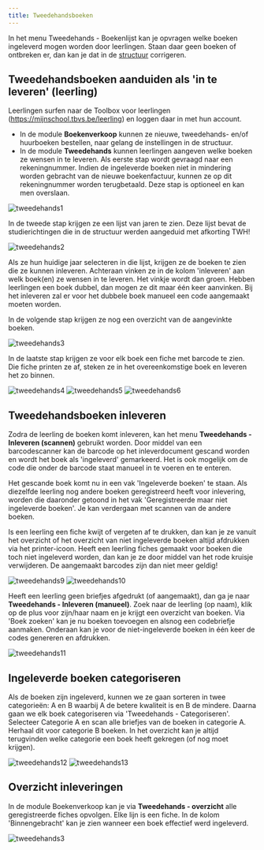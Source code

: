 ```yaml
---
title: Tweedehandsboeken
---
```

In het menu Tweedehands - Boekenlijst kan je opvragen welke boeken ingeleverd mogen worden door leerlingen. Staan daar geen boeken of ontbreken er, dan kan je dat in de [structuur](/boekenverkoop/structuur) corrigeren. 

## Tweedehandsboeken aanduiden als 'in te leveren' (leerling)

Leerlingen surfen naar de Toolbox voor leerlingen (https://mijnschool.tbvs.be/leerling) en loggen daar in met hun account. 
- In de module **Boekenverkoop** kunnen ze nieuwe, tweedehands- en/of huurboeken bestellen, naar gelang de instellingen in de structuur. 
- In de module **Tweedehands** kunnen leerlingen aangeven welke boeken ze wensen in te leveren. Als eerste stap wordt gevraagd naar een rekeningnummer. Indien de ingeleverde boeken niet in mindering worden gebracht van de nieuwe boekenfactuur, kunnen ze op dit rekeningnummer worden terugbetaald. Deze stap is optioneel en kan men overslaan.

![tweedehands1](./tweedehands1.png)

In de tweede stap krijgen ze een lijst van jaren te zien. Deze lijst bevat de studierichtingen die in de structuur werden aangeduid met afkorting TWH!

![tweedehands2](./tweedehands2.png)

Als ze hun huidige jaar selecteren in die lijst, krijgen ze de boeken te zien die ze kunnen inleveren. Achteraan vinken ze in de kolom 'inleveren' aan welk boek(en) ze wensen in te leveren. Het vinkje wordt dan groen.
Hebben leerlingen een boek dubbel, dan mogen ze dit maar één keer aanvinken. Bij het inleveren zal er voor het dubbele boek manueel een code aangemaakt moeten worden.

In de volgende stap krijgen ze nog een overzicht van de aangevinkte boeken.

![tweedehands3](./tweedehands3.png)

In de laatste stap krijgen ze voor elk boek een fiche met barcode te zien. Die fiche printen ze af, steken ze in het overeenkomstige boek en leveren het zo binnen.

![tweedehands4](./tweedehands4.png)
![tweedehands5](./tweedehands5.png)
![tweedehands6](./tweedehands6.png)

## Tweedehandsboeken inleveren

Zodra de leerling de boeken komt inleveren, kan het menu **Tweedehands - Inleveren (scannen)** gebruikt worden. Door middel van een barcodescanner kan de barcode op het inleverdocument gescand worden en wordt het boek als 'ingeleverd' gemarkeerd. Het is ook mogelijk om de code die onder de barcode staat manueel in te voeren en te enteren.

Het gescande boek komt nu in een vak 'Ingeleverde boeken' te staan. Als diezelfde leerling nog andere boeken geregistreerd heeft voor inlevering, worden die daaronder getoond in het vak 'Geregistreerde maar niet ingeleverde boeken'. Je kan verdergaan met scannen van de andere boeken.

Is een leerling een fiche kwijt of vergeten af te drukken, dan kan je ze vanuit het overzicht of het overzicht van niet ingeleverde boeken altijd afdrukken via het printer-icoon. Heeft een leerling fiches gemaakt voor boeken die toch niet ingeleverd worden, dan kan je ze door middel van het rode kruisje verwijderen. De aangemaakt barcodes zijn dan niet meer geldig!

![tweedehands9](./tweedehands9.png)
![tweedehands10](./tweedehands10.png)

Heeft een leerling geen briefjes afgedrukt (of aangemaakt), dan ga je naar **Tweedehands - Inleveren (manueel)**. Zoek naar de leerling (op naam), klik op de plus voor zijn/haar naam en je krijgt een overzicht van boeken. Via 'Boek zoeken' kan je nu boeken toevoegen en alsnog een codebriefje aanmaken. Onderaan kan je voor de niet-ingeleverde boeken in één keer de codes genereren en afdrukken.

![tweedehands11](./tweedehands11.png)

## Ingeleverde boeken categoriseren

Als de boeken zijn ingeleverd, kunnen we ze gaan sorteren in twee categorieën: A en B waarbij A de betere kwaliteit is en B de mindere. Daarna gaan we elk boek categoriseren via 'Tweedehands - Categoriseren'. Selecteer Categorie A en scan alle briefjes van de boeken in categorie A. Herhaal dit voor categorie B boeken. In het overzicht kan je altijd terugvinden welke categorie een boek heeft gekregen (of nog moet krijgen).

![tweedehands12](./tweedehands12.png)
![tweedehands13](./tweedehands13.png)

## Overzicht inleveringen
In de module Boekenverkoop kan je via **Tweedehands - overzicht** alle geregistreerde fiches opvolgen. Elke lijn is een fiche. In de kolom 'Binnengebracht' kan je zien wanneer een boek effectief werd ingeleverd.

![tweedehands3](./tweedehands8.png)